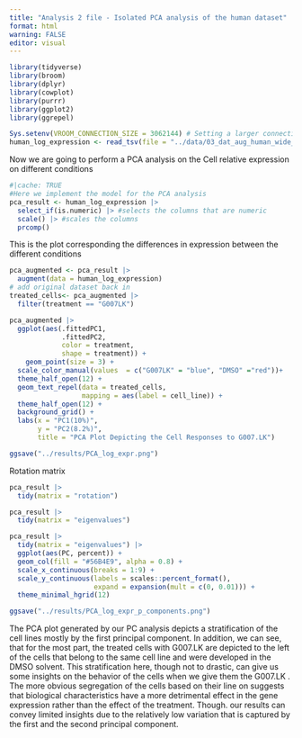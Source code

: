 ```yaml
---
title: "Analysis 2 file - Isolated PCA analysis of the human dataset"
format: html
warning: FALSE
editor: visual
---
```


```r
library(tidyverse) 
library(broom) 
library(dplyr) 
library(cowplot) 
library(purrr)
library(ggplot2)
library(ggrepel)

Sys.setenv(VROOM_CONNECTION_SIZE = 3062144) # Setting a larger connection buffer to be able to load the data
human_log_expression <- read_tsv(file = "../data/03_dat_aug_human_wide_gene.tsv.gz")
```

Now we are going to perform a PCA analysis on the Cell relative expression on different conditions

```r
#|cache: TRUE 
#Here we implement the model for the PCA analysis
pca_result <- human_log_expression |> 
  select_if(is.numeric) |> #selects the columns that are numeric 
  scale() |> #scales the columns 
  prcomp()
```

This is the plot corresponding the differences in expression between the different conditions

```r
pca_augmented <- pca_result |>
  augment(data = human_log_expression) 
# add original dataset back in 
treated_cells<- pca_augmented |> 
  filter(treatment == "G007LK")

pca_augmented |> 
  ggplot(aes(.fittedPC1, 
             .fittedPC2, 
             color = treatment,
             shape = treatment)) + 
    geom_point(size = 3) + 
  scale_color_manual(values  = c("G007LK" = "blue", "DMSO" ="red"))+
  theme_half_open(12) +
  geom_text_repel(data = treated_cells, 
                  mapping = aes(label = cell_line)) +
  theme_half_open(12) +
  background_grid() + 
  labs(x = "PC1(10%)", 
       y = "PC2(8.2%)", 
       title = "PCA Plot Depicting the Cell Responses to G007.LK") 

ggsave("../results/PCA_log_expr.png")
```

Rotation matrix

```r
pca_result |> 
  tidy(matrix = "rotation")
```

```r
pca_result |> 
  tidy(matrix = "eigenvalues")
```

```r
pca_result |> 
  tidy(matrix = "eigenvalues") |>
  ggplot(aes(PC, percent)) + 
  geom_col(fill = "#56B4E9", alpha = 0.8) +
  scale_x_continuous(breaks = 1:9) + 
  scale_y_continuous(labels = scales::percent_format(), 
                     expand = expansion(mult = c(0, 0.01))) +
  theme_minimal_hgrid(12)

ggsave("../results/PCA_log_expr_p_components.png")
```

The PCA plot generated by our PC analysis depicts a stratification of the cell lines mostly by the first principal component. In addition, we can see, that for the most part, the treated cells with G007.LK are depicted to the left of the cells that belong to the same cell line and were developed in the DMSO solvent. This stratification here, though not to drastic, can give us some insights on the behavior of the cells when we give them the G007.LK . The more obvious segregation of the cells based on their line on suggests that biological characteristics have a more detrimental effect in the gene expression rather than the effect of the treatment. Though. our results can convey limited insights due to the relatively low variation that is captured by the first and the second principal component.

